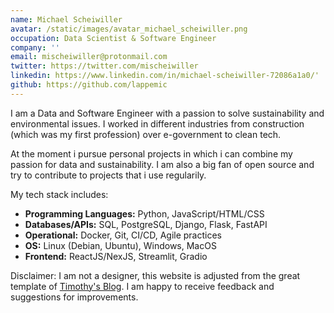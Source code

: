 ```yaml
---
name: Michael Scheiwiller
avatar: /static/images/avatar_michael_scheiwiller.png
occupation: Data Scientist & Software Engineer
company: ''
email: mischeiwiller@protonmail.com
twitter: https://twitter.com/mischeiwiller
linkedin: https://www.linkedin.com/in/michael-scheiwiller-72086a1a0/'
github: https://github.com/lappemic
---
```


I am a Data and Software Engineer with a passion to solve sustainability and environmental issues. I worked in different industries from construction (which was my first profession) over e-government to clean tech.

At the moment i pursue personal projects in which i can combine my passion for data and sustainability. I am also a big fan of open source and try to contribute to projects that i use regularily.

My tech stack includes:

- **Programming Languages:** Python, JavaScript/HTML/CSS
- **Databases/APIs:** SQL, PostgreSQL, Django, Flask, FastAPI
- **Operational:** Docker, Git, CI/CD, Agile practices
- **OS:** Linux (Debian, Ubuntu), Windows, MacOS
- **Frontend:** ReactJS/NexJS, Streamlit, Gradio

Disclaimer: I am not a designer, this website is adjusted from the great template of [Timothy's Blog](https://github.com/timlrx/tailwind-nextjs-starter-blog). I am happy to receive feedback and suggestions for improvements.

```

```
